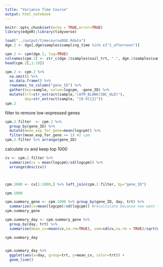 ```yaml
---
title: "Variance Time Course"
output: html_notebook
---
```



```r
knitr::opts_chunk$set(echo = TRUE,error=TRUE)
library(edgeR);library(tidyverse)
```

```r
load("../output/timecourseDGE.Rdata")
dge.2 <- dge[,dge$samples$sampling_time %in% c("2_afternoon")]
```

```r
cpm.2 <- cpm(dge.2, log=TRUE)
colnames(cpm.2) <- str_c(dge.2$samples$soil_trt, ".", dge.2$samples$sampling_day)
head(cpm.2[,1:10])
```

```r
cpm.2 <- cpm.2 %>%
  na.omit() %>%
  as.data.frame() %>%
  rownames_to_column("gene_ID") %>%
  gather(key=sample, value=logcpm, -gene_ID) %>% 
  mutate(trt=str_extract(sample,"(ATM_BLANK|SBC_OLD)"),
         day=str_extract(sample, "[0-9]{2}"))
cpm.2
```

filter to remove low-expressed genes
```r
cpm.2.filter  <- cpm.2 %>%
  group_by(gene_ID) %>%
  mutate(mean_exp_for_gene=mean(logcpm)) %>%
  filter(mean_exp_for_gene >= 1) #2 cpm
cpm.2.filter %>% arrange(gene_ID)
```


calculate cv and keep top 1000

```r
cv <- cpm.2.filter %>%
  summarize(cv = mean(logcpm)/sd(logcpm)) %>%
  arrange(desc(cv))



cpm.1000 <- cv[1:1000,] %>% left_join(cpm.2.filter, by="gene_ID")

cpm.1000
```


```r
cpm.summary_gene <- cpm.1000 %>% group_by(gene_ID, day, trt) %>%
  summarize(cv=mean(logcpm)/sd(logcpm)) #recalculate because now want to separate by trt
cpm.summary_gene
```

```r
cpm.summary_day <- cpm.summary_gene %>%
  group_by(day, trt) %>%
  summarise(mean_cv=mean(cv,na.rm=TRUE), sem=sd(cv,na.rm = TRUE)/sqrt(n()))

cpm.summary_day
  
```

```r
cpm.summary_day %>%
  ggplot(aes(x=day, group=trt, y=mean_cv, color=trt)) +
  geom_line()
```

